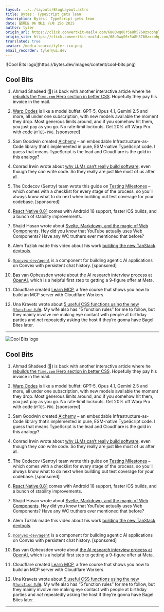 ```yaml
---
layout: ../../layouts/BlogLayout.astro
title: Bytes： TypeScript gets lean
description: Bytes： TypeScript gets lean
date: 星期五 06 晚上 八月 15o 2025
author: tyler
origin_url: https://click.convertkit-mail4.com/68u0wq06r5a8h5760zxcohpl020kkh9hlqvo/3ohphdu3dwnqwetr/aHR0cHM6Ly9ieXRlcy5kZXYvYXJjaGl2ZXMvNDE2
origin_site: https://click.convertkit-mail4.com/68u0wq06r5a8h5760zxcohpl020kkh9hlqvo/3ohphdu3dwnqwetr/aHR0cHM6Ly9ieXRlcy5kZXYvYXJjaGl2ZXMvNDE2
translated: true
avatar: /media-source/tyler-ico.png
email_recorder: tyler@ui.dev
---
```



<Reference client:only="react" title="Bytes： TypeScript gets lean" url="https://click.convertkit-mail4.com/68u0wq06r5a8h5760zxcohpl020kkh9hlqvo/3ohphdu3dwnqwetr/aHR0cHM6Ly9ieXRlcy5kZXYvYXJjaGl2ZXMvNDE2" />

<Detail client:only="react">
	![Cool Bits logo](https://bytes.dev/images/content/cool-bits.png)

## Cool Bits

1.  Ahmad Shadeed (🐐) is back with another interactive article where he [rebuilds the `Time.com` Hero section in better CSS](https://click.convertkit-mail4.com/68u0wq06r5a8h5760zxcohpl020kkh9hlqvo/owhkhwuw8z7r3riv/aHR0cHM6Ly9pc2hhZGVlZC5jb20vYXJ0aWNsZS90aW1lLWxheW91dC8=). Hopefully they pay his invoice in the mail.
    
2.  [Warp Codes](https://click.convertkit-mail4.com/68u0wq06r5a8h5760zxcohpl020kkh9hlqvo/z2hgh7uedg839eap/aHR0cHM6Ly93d3cud2FycC5kZXYvY29kZT91dG1fY2FtcGFpZ249OF8xNV8yMDI1X2Nvb2xfYml0cyZ1dG1fY29udGVudD1ieXRlcyZ1dG1fbWVkaXVtPW5ld3NsZXR0ZXImdXRtX3NvdXJjZT1wdWJsaWNhdGlvbnM=) is like a model buffet: GPT-5, Opus 4.1, Gemini 2.5 and more, all under one subscription, with new models available the moment they drop. Most generous limits around, and if you somehow hit them, you just pay as you go. No rate-limit lockouts. Get 20% off Warp Pro with code `BYTES-PRO`. \[sponsored\]
    
3.  Sam Goodwin created [Alchemy](https://click.convertkit-mail4.com/68u0wq06r5a8h5760zxcohpl020kkh9hlqvo/x0hph3ue7glw83h5/aHR0cHM6Ly9hbGNoZW15LnJ1bi8=) – an embeddable Infrastructure-as-Code library that’s implemented in pure, ESM-native TypeScript code. I guess that means TypeScript is the lead and Cloudflare is the gold in this analogy?
    
4.  Conrad Irwin wrote about [why LLMs can’t really build software](https://click.convertkit-mail4.com/68u0wq06r5a8h5760zxcohpl020kkh9hlqvo/6qhehoul2qd7v0so/aHR0cHM6Ly96ZWQuZGV2L2Jsb2cvd2h5LWxsbXMtY2FudC1idWlsZC1zb2Z0d2FyZQ==), even though they _can_ write code. So they really are just like most of us after all.
    
5.  The Codecov (Sentry) team wrote this guide on [Testing Milestones](https://click.convertkit-mail4.com/68u0wq06r5a8h5760zxcohpl020kkh9hlqvo/kkhmh2un973lgzul/aHR0cHM6Ly9hYm91dC5jb2RlY292LmlvL3Jlc291cmNlL3Rlc3RpbmctbWlsZXN0b25lcy1hLWNoZWNrbGlzdC1mb3ItZXZlcnktc3RhZ2UvP3V0bV9jYW1wYWlnbj1jb2RlY292LWZ5MjZxMy10ZXN0YW5hbHl0aWNzJnV0bV9jb250ZW50PW5ld3NsZXR0ZXItdGVzdG1pbGVzdG9uZXNjaGVja2xpc3QtZG93bmxvYWQmdXRtX21lZGl1bT1wYWlkLWNvbW11bml0eSZ1dG1fc291cmNlPWJ5dGVz) – which comes with a checklist for every stage of the process, so you’ll always know what to do next when building out test coverage for your codebase. \[sponsored\]
    
6.  [React Native 0.81](https://click.convertkit-mail4.com/68u0wq06r5a8h5760zxcohpl020kkh9hlqvo/58hvh8ug9ezmpqb6/aHR0cHM6Ly9yZWFjdG5hdGl2ZS5kZXYvYmxvZy8yMDI1LzA4LzEyL3JlYWN0LW5hdGl2ZS0wLjgx) comes with Android 16 support, faster iOS builds, and a bunch of stability improvements.
    
7.  Shajid Hasan wrote about [Svelte, Markdown, and the magic of Web Components](https://click.convertkit-mail4.com/68u0wq06r5a8h5760zxcohpl020kkh9hlqvo/25h2h9u3o5e2r9s3/aHR0cHM6Ly93d3cuc2g0amlkLm1lL2Jsb2cvc3ZlbHRlLW1hcmtkb3duLWFuZC10aGUtbWFnaWMtb2Ytd2ViLWNvbXBvbmVudHM=). Hey did you know that YouTube actually uses Web Components? Have any WC truthers ever mentioned that before?
    
8.  Alem Tuzlak made this video about his work [building the new TanStack devtools](https://click.convertkit-mail4.com/68u0wq06r5a8h5760zxcohpl020kkh9hlqvo/qvh8h8ud6x0rgpal/aHR0cHM6Ly93d3cueW91dHViZS5jb20vd2F0Y2g_YWJfY2hhbm5lbD1BbGVtVHV6bGFrJnY9RW0yTWVFLUdUSzA=).
    
9.  [`@convex-dev/agent`](https://click.convertkit-mail4.com/68u0wq06r5a8h5760zxcohpl020kkh9hlqvo/g3hnhwumzvk375sr/aHR0cHM6Ly9naXRodWIuY29tL2dldC1jb252ZXgvYWdlbnQ=) is a component for building agentic AI applications on Convex with persistent chat history. \[sponsored\]
    
10.  Bas van Opheusden wrote about [the AI research interview process at OpenAI](https://click.convertkit-mail4.com/68u0wq06r5a8h5760zxcohpl020kkh9hlqvo/9qhzhdud27lpkvh9/aHR0cHM6Ly9kb2NzLmdvb2dsZS5jb20vZG9jdW1lbnQvZC8xWlY3M0QydmdhajJ5dV90ak4zVFZPUDZRVkxXVlBYSkIycnJxU1pReFl0SS9lZGl0P3RhYj10LjA=), which is a helpful first step to getting a 9-figure offer at Meta.
    
11.  Cloudflare created [Learn MCP](https://click.convertkit-mail4.com/68u0wq06r5a8h5760zxcohpl020kkh9hlqvo/3ohphdu3dwn76eur/aHR0cHM6Ly9sZWFybm1jcC5leGFtcGxlcy53b3JrZXJzLmRldi8=), a free course that shows you how to build an MCP server with Cloudflare Workers.
    
12.  Una Kravets wrote about [5 useful CSS functions using the new `@function` rule](https://click.convertkit-mail4.com/68u0wq06r5a8h5760zxcohpl020kkh9hlqvo/n2hohquvodk3w7h6/aHR0cHM6Ly91bmEuaW0vNS1jc3MtZnVuY3Rpb25zLw==). My wife also has “5 function rules” for me to follow, but they mainly involve me making eye contact with people at birthday parties and _not_ repeatedly asking the host if they’re gonna have Bagel Bites later.
    

* * *


</Detail>

![Cool Bits logo](https://bytes.dev/images/content/cool-bits.png)

## Cool Bits

1. Ahmad Shadeed (🐐) is back with another interactive article where he [rebuilds the `Time.com` Hero section in better CSS](https://click.convertkit-mail4.com/68u0wq06r5a8h5760zxcohpl020kkh9hlqvo/owhkhwuw8z7r3riv/aHR0cHM6Ly9pc2hhZGVlZC5jb20vYXJ0aWNsZS90aW1lLWxheW91dC8=). Hopefully they pay his invoice in the mail.

2. [Warp Codes](https://click.convertkit-mail4.com/68u0wq06r5a8h5760zxcohpl020kkh9hlqvo/z2hgh7uedg839eap/aHR0cHM6Ly93d3cud2FycC5kZXYvY29kZT91dG1fY2FtcGFpZ249OF8xNV8yMDI1X2Nvb2xfYml0cyZ1dG1fY29udGVudD1ieXRlcyZ1dG1fbWVkaXVtPW5ld3NsZXR0ZXImdXRtX3NvdXJjZT1wdWJsaWNhdGlvbnM=) is like a model buffet: GPT-5, Opus 4.1, Gemini 2.5 and more, all under one subscription, with new models available the moment they drop. Most generous limits around, and if you somehow hit them, you just pay as you go. No rate-limit lockouts. Get 20% off Warp Pro with code `BYTES-PRO`. \[sponsored]

3. Sam Goodwin created [Alchemy](https://click.convertkit-mail4.com/68u0wq06r5a8h5760zxcohpl020kkh9hlqvo/x0hph3ue7glw83h5/aHR0cHM6Ly9hbGNoZW15LnJ1bi8=) – an embeddable Infrastructure-as-Code library that’s implemented in pure, ESM-native TypeScript code. I guess that means TypeScript is the lead and Cloudflare is the gold in this analogy?

4. Conrad Irwin wrote about [why LLMs can’t really build software](https://click.convertkit-mail4.com/68u0wq06r5a8h5760zxcohpl020kkh9hlqvo/6qhehoul2qd7v0so/aHR0cHM6Ly96ZWQuZGV2L2Jsb2cvd2h5LWxsbXMtY2FudC1idWlsZC1zb2Z0d2FyZQ==), even though they *can* write code. So they really are just like most of us after all.

5. The Codecov (Sentry) team wrote this guide on [Testing Milestones](https://click.convertkit-mail4.com/68u0wq06r5a8h5760zxcohpl020kkh9hlqvo/kkhmh2un973lgzul/aHR0cHM6Ly9hYm91dC5jb2RlY292LmlvL3Jlc291cmNlL3Rlc3RpbmctbWlsZXN0b25lcy1hLWNoZWNrbGlzdC1mb3ItZXZlcnktc3RhZ2UvP3V0bV9jYW1wYWlnbj1jb2RlY292LWZ5MjZxMy10ZXN0YW5hbHl0aWNzJnV0bV9jb250ZW50PW5ld3NsZXR0ZXItdGVzdG1pbGVzdG9uZXNjaGVja2xpc3QtZG93bmxvYWQmdXRtX21lZGl1bT1wYWlkLWNvbW11bml0eSZ1dG1fc291cmNlPWJ5dGVz) – which comes with a checklist for every stage of the process, so you’ll always know what to do next when building out test coverage for your codebase. \[sponsored]

6. [React Native 0.81](https://click.convertkit-mail4.com/68u0wq06r5a8h5760zxcohpl020kkh9hlqvo/58hvh8ug9ezmpqb6/aHR0cHM6Ly9yZWFjdG5hdGl2ZS5kZXYvYmxvZy8yMDI1LzA4LzEyL3JlYWN0LW5hdGl2ZS0wLjgx) comes with Android 16 support, faster iOS builds, and a bunch of stability improvements.

7. Shajid Hasan wrote about [Svelte, Markdown, and the magic of Web Components](https://click.convertkit-mail4.com/68u0wq06r5a8h5760zxcohpl020kkh9hlqvo/25h2h9u3o5e2r9s3/aHR0cHM6Ly93d3cuc2g0amlkLm1lL2Jsb2cvc3ZlbHRlLW1hcmtkb3duLWFuZC10aGUtbWFnaWMtb2Ytd2ViLWNvbXBvbmVudHM=). Hey did you know that YouTube actually uses Web Components? Have any WC truthers ever mentioned that before?

8. Alem Tuzlak made this video about his work [building the new TanStack devtools](https://click.convertkit-mail4.com/68u0wq06r5a8h5760zxcohpl020kkh9hlqvo/qvh8h8ud6x0rgpal/aHR0cHM6Ly93d3cueW91dHViZS5jb20vd2F0Y2g_YWJfY2hhbm5lbD1BbGVtVHV6bGFrJnY9RW0yTWVFLUdUSzA=).

9. [`@convex-dev/agent`](https://click.convertkit-mail4.com/68u0wq06r5a8h5760zxcohpl020kkh9hlqvo/g3hnhwumzvk375sr/aHR0cHM6Ly9naXRodWIuY29tL2dldC1jb252ZXgvYWdlbnQ=) is a component for building agentic AI applications on Convex with persistent chat history. \[sponsored]

10. Bas van Opheusden wrote about [the AI research interview process at OpenAI](https://click.convertkit-mail4.com/68u0wq06r5a8h5760zxcohpl020kkh9hlqvo/9qhzhdud27lpkvh9/aHR0cHM6Ly9kb2NzLmdvb2dsZS5jb20vZG9jdW1lbnQvZC8xWlY3M0QydmdhajJ5dV90ak4zVFZPUDZRVkxXVlBYSkIycnJxU1pReFl0SS9lZGl0P3RhYj10LjA=), which is a helpful first step to getting a 9-figure offer at Meta.

11. Cloudflare created [Learn MCP](https://click.convertkit-mail4.com/68u0wq06r5a8h5760zxcohpl020kkh9hlqvo/3ohphdu3dwn76eur/aHR0cHM6Ly9sZWFybm1jcC5leGFtcGxlcy53b3JrZXJzLmRldi8=), a free course that shows you how to build an MCP server with Cloudflare Workers.

12. Una Kravets wrote about [5 useful CSS functions using the new `@function` rule](https://click.convertkit-mail4.com/68u0wq06r5a8h5760zxcohpl020kkh9hlqvo/n2hohquvodk3w7h6/aHR0cHM6Ly91bmEuaW0vNS1jc3MtZnVuY3Rpb25zLw==). My wife also has “5 function rules” for me to follow, but they mainly involve me making eye contact with people at birthday parties and *not* repeatedly asking the host if they’re gonna have Bagel Bites later.

***



